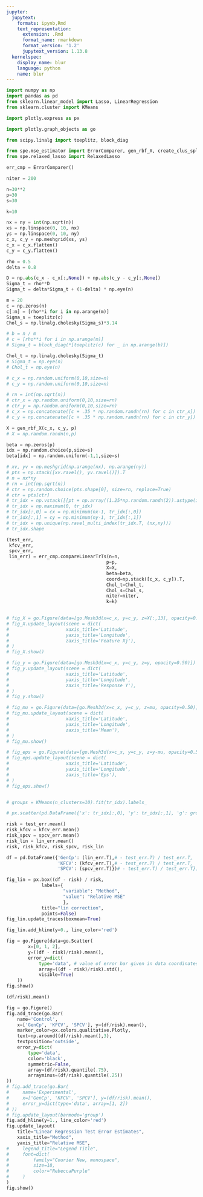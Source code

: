 ```yaml
---
jupyter:
  jupytext:
    formats: ipynb,Rmd
    text_representation:
      extension: .Rmd
      format_name: rmarkdown
      format_version: '1.2'
      jupytext_version: 1.13.8
  kernelspec:
    display_name: blur
    language: python
    name: blur
---
```


```python
import numpy as np
import pandas as pd
from sklearn.linear_model import Lasso, LinearRegression
from sklearn.cluster import KMeans

import plotly.express as px

import plotly.graph_objects as go

from scipy.linalg import toeplitz, block_diag

from spe.mse_estimator import ErrorComparer, gen_rbf_X, create_clus_split
from spe.relaxed_lasso import RelaxedLasso
```

```python
err_cmp = ErrorComparer()
```

```python
niter = 200

n=30**2
p=30
s=30

k=10
```

```python
nx = ny = int(np.sqrt(n))
xs = np.linspace(0, 10, nx)
ys = np.linspace(0, 10, ny)
c_x, c_y = np.meshgrid(xs, ys)
c_x = c_x.flatten()
c_y = c_y.flatten()
```

```python
rho = 0.5
delta = 0.8

D = np.abs(c_x - c_x[:,None]) + np.abs(c_y - c_y[:,None])
Sigma_t = rho**D
Sigma_t = delta*Sigma_t + (1-delta) * np.eye(n)

m = 20
c = np.zeros(n)
c[:m] = [rho**i for i in np.arange(m)]
Sigma_s = toeplitz(c)
Chol_s = np.linalg.cholesky(Sigma_s)*3.14

# b = n / m
# c = [rho**i for i in np.arange(m)] 
# Sigma_t = block_diag(*[toeplitz(c) for _ in np.arange(b)])

Chol_t = np.linalg.cholesky(Sigma_t)
# Sigma_t = np.eye(n)
# Chol_t = np.eye(n)
```

```python
# c_x = np.random.uniform(0,10,size=n)
# c_y = np.random.uniform(0,10,size=n)

# rn = int(np.sqrt(n))
# ctr_x = np.random.uniform(0,10,size=rn)
# ctr_y = np.random.uniform(0,10,size=rn)
# c_x = np.concatenate([c + .35 * np.random.randn(rn) for c in ctr_x])
# c_y = np.concatenate([c + .35 * np.random.randn(rn) for c in ctr_y])

X = gen_rbf_X(c_x, c_y, p)
# X = np.random.randn(n,p)

beta = np.zeros(p)
idx = np.random.choice(p,size=s)
beta[idx] = np.random.uniform(-1,1,size=s)
```

```python
# xv, yv = np.meshgrid(np.arange(nx), np.arange(ny))
# pts = np.stack([xv.ravel(), yv.ravel()]).T
# n = nx*ny
# rn = int(np.sqrt(n))
# ctr = np.random.choice(pts.shape[0], size=rn, replace=True)
# ctr = pts[ctr]
# tr_idx = np.vstack([[pt + np.array((1.25*np.random.randn(2)).astype(int)) for _ in np.arange(rn)] for pt in ctr])
# tr_idx = np.maximum(0, tr_idx)
# tr_idx[:,0] = cx = np.minimum(nx-1, tr_idx[:,0])
# tr_idx[:,1] = cy = np.minimum(ny-1, tr_idx[:,1])
# tr_idx = np.unique(np.ravel_multi_index(tr_idx.T, (nx,ny)))
# tr_idx.shape
```

```python
(test_err,
 kfcv_err,
 spcv_err,
 lin_err) = err_cmp.compareLinearTrTs(n=n,
                                     p=p,
                                     X=X,
                                     beta=beta,
                                     coord=np.stack([c_x, c_y]).T,
                                     Chol_t=Chol_t,
                                     Chol_s=Chol_s,
                                     niter=niter,
                                     k=k)
    
```

```python
# fig_X = go.Figure(data=[go.Mesh3d(x=c_x, y=c_y, z=X[:,13], opacity=0.50)])
# fig_X.update_layout(scene = dict(
#                     xaxis_title='Latitude',
#                     yaxis_title='Longitude',
#                     zaxis_title='Feature Xj'),
# )
# fig_X.show()
```

```python
# fig_y = go.Figure(data=[go.Mesh3d(x=c_x, y=c_y, z=y, opacity=0.50)])
# fig_y.update_layout(scene = dict(
#                     xaxis_title='Latitude',
#                     yaxis_title='Longitude',
#                     zaxis_title='Response Y'),
# )
# fig_y.show()
```

```python
# fig_mu = go.Figure(data=[go.Mesh3d(x=c_x, y=c_y, z=mu, opacity=0.50)])
# fig_mu.update_layout(scene = dict(
#                     xaxis_title='Latitude',
#                     yaxis_title='Longitude',
#                     zaxis_title='Mean'),
# )
# fig_mu.show()
```

```python
# fig_eps = go.Figure(data=[go.Mesh3d(x=c_x, y=c_y, z=y-mu, opacity=0.50)])
# fig_eps.update_layout(scene = dict(
#                     xaxis_title='Latitude',
#                     yaxis_title='Longitude',
#                     zaxis_title='Eps'),
# )
# fig_eps.show()
```

```python

```

```python
# groups = KMeans(n_clusters=10).fit(tr_idx).labels_
```

```python
# px.scatter(pd.DataFrame({'x': tr_idx[:,0], 'y': tr_idx[:,1], 'g': groups}), x='x', y='y', color='g')
```

```python
risk = test_err.mean()
risk_kfcv = kfcv_err.mean()
risk_spcv = spcv_err.mean()
risk_lin = lin_err.mean()
risk, risk_kfcv, risk_spcv, risk_lin
```

```python
df = pd.DataFrame({'GenCp': (lin_err.T),# - test_err.T) / test_err.T,
                   'KFCV': (kfcv_err.T),# - test_err.T) / test_err.T,
                   'SPCV': (spcv_err.T)})# - test_err.T) / test_err.T})
```

```python
fig_lin = px.box((df - risk) / risk, 
             labels={
                     "variable": "Method",
                     "value": "Relative MSE"
                     },
             title="lin correction",
             points=False)
fig_lin.update_traces(boxmean=True)

fig_lin.add_hline(y=0., line_color='red')
```

```python
fig = go.Figure(data=go.Scatter(
        x=[0, 1, 2],
        y=((df - risk)/risk).mean(),
        error_y=dict(
            type='data', # value of error bar given in data coordinates
            array=((df - risk)/risk).std(),
            visible=True)
    ))
fig.show()
```

```python
(df/risk).mean()
```

```python
fig = go.Figure()
fig.add_trace(go.Bar(
    name='Control',
    x=['GenCp', 'KFCV', 'SPCV'], y=(df/risk).mean(),
    marker_color=px.colors.qualitative.Plotly,
    text=np.around((df/risk).mean(),3),
    textposition='outside',
    error_y=dict(
        type='data',
        color='black',
        symmetric=False,
        array=(df/risk).quantile(.75),
        arrayminus=(df/risk).quantile(.25))
))
# fig.add_trace(go.Bar(
#     name='Experimental',
#     x=['GenCp', 'KFCV', 'SPCV'], y=(df/risk).mean(),
#     error_y=dict(type='data', array=[1, 2])
# ))
# fig.update_layout(barmode='group')
fig.add_hline(y=1., line_color='red')
fig.update_layout(
    title="Linear Regression Test Error Estimates",
    xaxis_title="Method",
    yaxis_title="Relative MSE",
#     legend_title="Legend Title",
#     font=dict(
#         family="Courier New, monospace",
#         size=18,
#         color="RebeccaPurple"
#     )
)
fig.show()
```

```python

```

```python

```
